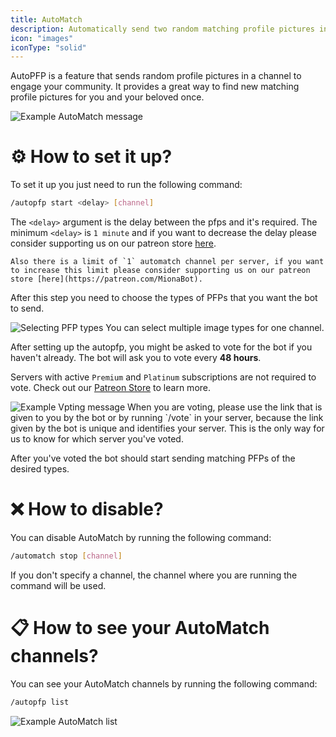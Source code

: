 ```yaml
---
title: AutoMatch
description: Automatically send two random matching profile pictures in a channel.
icon: "images"
iconType: "solid"
---
```


AutoPFP is a feature that sends random profile pictures in a channel to engage your community. It provides a great way to find new matching profile pictures for you and your beloved once.

<Frame>
    <img src="/images/autopost/automatch/example-automatch.png" alt="Example AutoMatch message"/>
</Frame>

# ⚙️ How to set it up?

To set it up you just need to run the following command:
```sh
/autopfp start <delay> [channel]
```

The `<delay>` argument is the delay between the pfps and it's required.
<Warning>
    The minimum `<delay>` is `1 minute` and if you want to decrease the delay please consider supporting us on our patreon store [here](https://patreon.com/MionaBot).

    Also there is a limit of `1` automatch channel per server, if you want to increase this limit please consider supporting us on our patreon store [here](https://patreon.com/MionaBot). 
</Warning>

After this step you need to choose the types of PFPs that you want the bot to send.
<Frame caption="Selecting PFP types">
    <img src="/images/autopost/automatch/example-automatch-choosing-types.png" alt="Selecting PFP types"/>
</Frame>

<Note>
You can select multiple image types for one channel.
</Note>

After setting up the autopfp, you might be asked to vote for the bot if you haven't already.
<Note>
The bot will ask you to vote every **48 hours**.

Servers with active `Premium` and `Platinum` subscriptions are not required to vote.
Check out our [Patreon Store](https://patreon.com/MionaBot) to learn more.
</Note>

<Frame caption="Example Voting message">
    <img src="/images/autopost/autopfp/example-autopfp-voting.png" alt="Example Vpting message"/>
</Frame>

<Warning>
When you are voting, please use the link that is given to you by the bot or by running `/vote` in your server, because the link given by the bot is unique and identifies your server. This is the only way for us to know for which server you've voted.
</Warning>

After you've voted the bot should start sending matching PFPs of the desired types.

# ❌ How to disable?
You can disable AutoMatch by running the following command:
```sh
/automatch stop [channel]
```
If you don't specify a channel, the channel where you are running the command will be used.

# 📋 How to see your AutoMatch channels?

You can see your AutoMatch channels by running the following command:
```sh
/autopfp list
```

<Frame caption="Example AutoMatch list">
    <img src="/images/autopost/autopfp/example-automatch-list.png" alt="Example AutoMatch list"/>
</Frame>